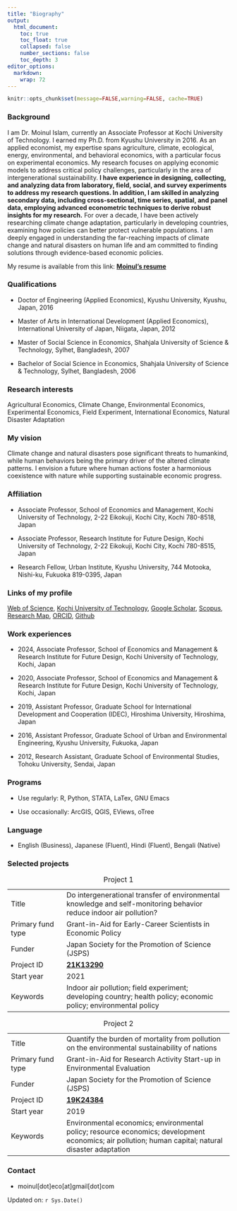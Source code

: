 ```yaml
---
title: "Biography"
output:
  html_document:
    toc: true
    toc_float: true
    collapsed: false
    number_sections: false
    toc_depth: 3
editor_options: 
  markdown: 
    wrap: 72
---
```


```r
knitr::opts_chunk$set(message=FALSE,warning=FALSE, cache=TRUE)
```

### Background

I am Dr. Moinul Islam, currently an Associate Professor at Kochi
University of Technology. I earned my Ph.D. from Kyushu University in
2016. As an applied economist, my expertise spans agriculture, climate,
ecological, energy, environmental, and behavioral economics, with a
particular focus on experimental economics. My research focuses on applying economic models to address critical policy challenges, particularly in the area of intergenerational sustainability. **I have experience in designing, collecting, and analyzing data from laboratory, field, social, and survey experiments to address my research questions. In addition, I am skilled in analyzing secondary data, including cross-sectional, time series, spatial, and panel data, employing advanced econometric techniques to derive robust insights for my research.** For over a decade, I have
been actively researching climate change adaptation, particularly in
developing countries, examining how policies can better protect
vulnerable populations. I am deeply engaged in understanding the
far-reaching impacts of climate change and natural disasters on human
life and am committed to finding solutions through evidence-based
economic policies.

My resume is available from this link: [**Moinul's
resume**](https://moineco.github.io/moinul_resume/moinul_resume.pdf)

### Qualifications

-   Doctor of Engineering (Applied Economics), Kyushu University, Kyushu, Japan, 2016

-   Master of Arts in International Development (Applied Economics),
    International University of Japan, Niigata, Japan, 2012

-   Master of Social Science in Economics, Shahjala University of
    Science & Technology, Sylhet, Bangladesh, 2007

-   Bachelor of Social Science in Economics, Shahjala University of
    Science & Technology, Sylhet, Bangladesh, 2006

### Research interests

Agricultural Economics, Climate Change, Environmental Economics, Experimental Economics, Field
Experiment, International Economics, Natural Disaster Adaptation

### My vision

Climate change and natural disasters pose significant threats to
humankind, while human behaviors being the primary driver of the altered
climate patterns. I envision a future where human actions foster a
harmonious coexistence with nature while supporting sustainable economic
progress.

### Affiliation

-   Associate Professor, School of Economics and Management, Kochi
    University of Technology, 2-22 Eikokuji, Kochi City, Kochi 780-8518,
    Japan

-   Associate Professor, Research Institute for Future Design, Kochi
    University of Technology, 2-22 Eikokuji, Kochi City, Kochi 780-8515,
    Japan

-   Research Fellow, Urban Institute, Kyushu University, 744 Motooka,
    Nishi-ku, Fukuoka 819-0395, Japan

### Links of my profile

[Web of
Science](https://www.webofscience.com/wos/author/record/M-9369-2019),
[Kochi University of
Technology](https://www.kochi-tech.ac.jp/profile/ja/islam-moinul.html),
[Google
Scholar](https://scholar.google.co.jp/citations?user=UTZTmJ0AAAAJ&hl=en),
[Scopus](https://www.scopus.com/authid/detail.uri?authorId=55348122400),
[Research Map](https://researchmap.jp/moinul/?lang=english),
[ORCID](https://orcid.org/0000-0002-0309-3156),
[Github](https://github.com/moineco)

### Work experiences

-   2024, Associate Professor, School of Economics and Management &
    Research Institute for Future Design, Kochi University of
    Technology, Kochi, Japan

-   2020, Associate Professor, School of Economics and Management &
    Research Institute for Future Design, Kochi University of
    Technology, Kochi, Japan

-   2019, Assistant Professor, Graduate School for International
    Development and Cooperation (IDEC), Hiroshima University, Hiroshima,
    Japan

-   2016, Assistant Professor, Graduate School of Urban and
    Environmental Engineering, Kyushu University, Fukuoka, Japan

-   2012, Research Assistant, Graduate School of Environmental Studies,
    Tohoku University, Sendai, Japan
    
### Programs

-   Use regularly: R, Python, STATA, LaTex, GNU Emacs

-   Use occasionally: ArcGIS, QGIS, EViews, oTree

### Language

-   English (Business), Japanese (Fluent), Hindi (Fluent), Bengali
    (Native)

### Selected projects

::: {#tbl-panel layout-ncol="2"}
|  |  |
|------------------|------------------------------------------------------|
| Title | Do intergenerational transfer of environmental knowledge and self-monitoring behavior reduce indoor air pollution? |
| Primary fund type | Grant-in-Aid for Early-Career Scientists in Economic Policy |
| Funder | Japan Society for the Promotion of Science (JSPS) |
| Project ID | [**21K13290**](https://kaken.nii.ac.jp/en/grant/KAKENHI-PROJECT-21K13290/) |
| Start year | 2021 |
| Keywords | Indoor air pollution; field experiment; developing country; health policy; economic policy; environmental policy |

: Project 1

|  |  |
|------------------|------------------------------------------------------|
| Title | Quantify the burden of mortality from pollution on the environmental sustainability of nations |
| Primary fund type | Grant-in-Aid for Research Activity Start-up in Environmental Evaluation |
| Funder | Japan Society for the Promotion of Science (JSPS) |
| Project ID | [**19K24384**](https://kaken.nii.ac.jp/en/grant/KAKENHI-PROJECT-19K24384/) |
| Start year | 2019 |
| Keywords | Environmental economics; environmental policy; resource economics; development economics; air pollution; human capital; natural disaster adaptation |

: Project 2
:::

### Contact

-   moinul[dot]eco[at]gmail[dot]com

Updated on: `r Sys.Date()`
